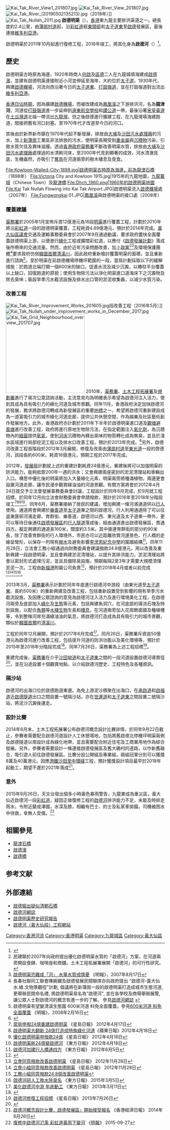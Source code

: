 {{Coord|22.3314431|114.1974397|source:GoogleMaps|display=title}}
[[File:Kai_Tak_River_View1_201807.jpg|thumb]]
[[File:Kai_Tak_River_View_201807.jpg|thumb]]
[[File:Kai_Tak_River_(20190502135213).jpg|thumb]]（2018年）]]
[[File:Kai_Tak_Nullah_2011.jpg|thumb]]
'''啟德明渠'''（{{lang-en|Kai Tak Nullah}}），[[香港|香港]]東九龍主要排洪渠道之一。總長度約2.4公里，由[[蒲崗村道|蒲崗村道]]起，沿[[彩虹道|彩虹道]]經[[東頭邨|東頭邨]]和[[太子道|太子道東]]至[[啟德|啟德]]發展區，最後連接[[維多利亞港|維多利亞港]]。

啟德明渠於2011年10月起進行復修工程，2018年竣工，將其化身為'''啟德河'''（{{lang-en|Kai Tak River}}）<ref>{{cite news|url=https://www.hk01.com/社會新聞/172257/首個市區明渠活化開展-啟德河料今年內完工-排洪能力倍增|title=首個市區明渠活化開展　啟德河料今年內完工　排洪能力倍增|publisher=[[香港01|香港01]]|date=2018年3月27日|author=黃靜薇|accessdate=2022年4月16日|archive-date=2022年4月12日|archive-url=https://web.archive.org/web/20220412172615/https://www.hk01.com/%E7%A4%BE%E6%9C%83%E6%96%B0%E8%81%9E/172257/%E9%A6%96%E5%80%8B%E5%B8%82%E5%8D%80%E6%98%8E%E6%B8%A0%E6%B4%BB%E5%8C%96%E9%96%8B%E5%B1%95-%E5%95%9F%E5%BE%B7%E6%B2%B3%E6%96%99%E4%BB%8A%E5%B9%B4%E5%85%A7%E5%AE%8C%E5%B7%A5-%E6%8E%92%E6%B4%AA%E8%83%BD%E5%8A%9B%E5%80%8D%E5%A2%9E|dead-url=no}}</ref>。

==歷史==
啟德明渠古時原為海邊，1920年時商人[[何啟|何啟]]及[[區德|區德]]二人在九龍城填海建成[[啟德濱|啟德濱]]，並建有啟德明渠連接附近小河並伸延至海岸，大約位於[[太子道|太子道]]。1930年代，興建[[啟德機場|啟德機場]]，河流向西沿著今日的[[太子道|太子道東]]、[[打鼓嶺道|打鼓嶺道]]，並在打鼓嶺道對出流出[[維多利亞港|維多利亞港]]。

[[香港日佔時期|香港日佔時期]]，因為擴建[[啟德機場|啟德機場]]，而被改建成為[[鳳凰溪|鳳凰溪]]之下游排洪河，名為'''龍津河'''，河道從[[打鼓嶺道|打鼓嶺道]]進一步延伸到[[遠東航空學校|遠東航空學校]]和[[譚公道|譚公道]]一帶，最後沿著[[宋王臺|宋皇臺道]]在[[土瓜灣道|土瓜灣道]]北端一帶流出[[九龍灣|九龍灣]]。但之後啟德進行擴建工程，在九龍灣填海建跑道，間接把舊有河口封塞。至1970年代才改道至今日的河口。

其後由於新界新市鎮在1970年代起不斷發展，排放由[[大埔污水處理廠|大埔]]及[[沙田污水處理廠|沙田污水處理廠]]的污水，加上[[新蒲崗|新蒲崗]]工業區非法排放的污水，使明渠長期受到[[重金屬|重金屬]]與[[沉積物|沉積物]]污染，引致水質欠佳及異味滋擾。透過[[香港政府|香港政府]][[渠務署|渠務署]]不斷改善明渠水質，排放由[[大埔污水處理廠|大埔]]及[[沙田污水處理廠|沙田污水處理廠]]處理過的水清刷河床，至2000年代見到顯著的成效，河水清澈見底，生機盎然，亦吸引了[[鷺鳥|鷺鳥]]在河道兩旁的樹木棲息及覓食。

<gallery>
File:Kowloon-Walled-City-1898.jpg|啟德明渠古時原為海邊，前為[[龍津石橋|龍津石橋]]（1898年）
File:Victoria City and Kowloon 1915.jpg|1915年的九龍地圖，[[九龍寨城|九龍寨城]]（Chinese Town）及[[龍津橋|龍津橋]]
File:Dhch_1960.png|1960年的啟德明渠地圖
File:Kai Tak Nullah Flowing into Kai Tak Airport.JPG|啟德明渠流入[[啟德機場|啟德機場]]處（2007年）
File:Fungwongkai 01.JPG|[[鳳凰溪|鳳凰溪]]與啟德明渠的接口處（2008年）
</gallery>

=== 覆蓋建議 ===
[[渠務署|渠務署]]於2005年1月宣佈斥資12億港元為16段[[明渠|明渠]]進行覆蓋工程，計劃於2010年將沿[[彩虹道|彩虹道]]一段的啟德明渠覆蓋，工程耗資4.89億港元，預計於2014年完成。[[黃大仙區議會|黃大仙區議會]]交通及運輸事務委員會於2007年9月通過動議，要求政府盡快全面覆蓋啟德明渠上游，以便進行[[綠化|綠化]]工程或擴闊彩虹道，以應付《[[啟德發展計劃|啟德發展計劃]]》落成後所帶來的交通流量。然而，由於近年污染問題改善，加上[[政黨|政黨]]<ref>民建聯於2007年向政府提出優化啟德明渠水質的「啟德河」方案，在河道兩旁開設食肆、咖啡座和商舖。土木工程拓展署展開「啟德河」的可行性研究。</ref><ref>[http://hk.news.yahoo.com/070817/12/2dv3h.html 啟德明渠恐難成「河」 水量水質成隱憂] {{Webarchive|url=https://archive.is/20120712223301/http://hk.news.yahoo.com/070817/12/2dv3h.html |date=2012-07-12 }}《明報》，2007年8月17日</ref>及環境保護團體<ref>長春社聯同工聯會陳婉嫻及啟德發展民間聯席亦向政府提出 "啟德河-黃大仙 水.綠.文物景觀徑"計劃, 倡議將在新蒲崗一段的啟德明渠打造成城市生態河道, 更舉辦民間命名禮, 將啟德明渠易名為"啟德河", 並在各學校及商場舉辦展覽, 讓公眾人士對啟德河的概念有進一步的了解。 參見[http://hk.myblog.yahoo.com/kaitakriver/ 啟德河網誌] {{Wayback|url=http://hk.myblog.yahoo.com/kaitakriver/ |date=20110505085812 }}</ref>要求政府仿傚[[韓國|韓國]][[首爾|首爾]][[清溪川|清溪川]]，因此政府重新檢討覆蓋明渠的面積，並且重新進行諮詢<ref>啟德明渠有望變清溪生態園 600米河道 料免全面覆蓋。參見[http://hk.news.yahoo.com/080215/12/2oxz5.html啟德明渠有望變清溪生態園 600米河道 料免全面覆蓋] {{Webarchive|url=https://archive.is/20120709075227/http://hk.news.yahoo.com/080215/12/2oxz5.html%E5%95%9F%E5%BE%B7%E6%98%8E%E6%B8%A0%E6%9C%89%E6%9C%9B%E8%AE%8A%E6%B8%85%E6%BA%AA%E7%94%9F%E6%85%8B%E5%9C%92 |date=2012-07-09 }}《明報》，2008年2月16日</ref>。至於明渠在前啟德機場停機坪範圍的一段，當局計劃採取以下的緩解措施：於跑道北端打開一個600米的缺口，促進水流及減少沉澱，以樁柱平台覆蓋以上缺口，回復跑道的原貌；使用生物除污法以淨化明渠進口道海床下之沉澱物及除去臭味；裝設旱季污水截流設施及排水出口管的淤泥收集器，以減少水質污染。

=== 改善工程 ===
[[File:Kai_Tak_River_Improvement_Works_201605.jpg|thumb]]段改善工程（2016年5月）]]
[[File:Kai_Tak_Nullah_under_improvement_works_in_December_2017.jpg|thumb]]
[[File:Kai_Tak_Grid_Neighbourhood_overview_201707.jpg|250px]]
2010年，[[渠務署|渠務署]]、[[土木工程拓展署|土木工程拓展署]]及[[規劃署|規劃署]]進行了兩次公眾諮詢活動，主流意見均為明確表示希望為啟德河注入活力，使到其成為具有吸引力的綠化河道及城市景觀。同年11月，香港政府決定加快啟德河的發展，務求將啟德河轉成為新發展區的重要[[地標|地標]]之一，希望將啟德河重新建設成為一道富吸引力的城市綠化河道走廊，提供公共休憩空間，作為娛樂及社區藝術創作發展地方。此外，香港政府亦計劃於2011年下半年於啟德明渠進口道及[[觀塘避風塘|觀塘避風塘]]進行改善工程，政府將進行原地生物除污法，在指定範圍注入[[氧化劑|氧化劑]]，為沉積物內的[[細菌|細菌]]提供[[氧氣|氧氣]]，使到[[河床|河床]]沉積物內釋出臭味的物質轉化成為無臭，並且於淺水區域進行局部挖泥工程以及排水口改善工程，預計於2013年完成。<ref>{{Cite web |url=http://orientaldaily.on.cc/cnt/news/20101031/00176_010.html |title=《東方日報》 啟德河大變身誓除臭名 2010年10月31日 |accessdate=2010年11月11日 |archive-date=2020年4月5日 |archive-url=https://web.archive.org/web/20200405104322/http://orientaldaily.on.cc/cnt/news/20101031/00176_010.html |dead-url=no }}</ref>另外，啟德河改善工程首階段於2012年3月展開，修復及改善由[[蒲崗村道|蒲崗村道]]至[[東光道|東光道]]一段的啓德河，該段長約600米，耗資16億港元，預期工程於2017年完成。

2012年，[[發展局|發展局]]計劃就上述的重建計劃耗資24億港元，重建後將可以加強明渠的防洪能力，能夠抵禦200年一遇的洪水；又會興建兩座密封的淤泥清理站和車輛出入口。構思中優化後的明渠將加入大量綠化元素，明渠兩旁將種滿植物，兩邊更會設置河道走廊，讓市民漫步觀賞綠油油的河道景觀。有關方案將會於2012年4月24日提交予立法會發展事務委員會討論，工程設計於同年8月完成，於9月就工程招標，於同年12月向立法會財務委員會申請撥款，預計於2016年至2018年分階段竣工<ref>[http://hk.news.yahoo.com/當局申撥24億重建啟德明渠-074100688.html 當局申撥24億重建啟德明渠] 《星島日報》 2012年4月17日</ref><ref>[http://hk.apple.nextmedia.com/template/apple/art_main.php?iss_id=20120418&sec_id=4104&subsec_id=11867&art_id=16258448 啟德明渠大翻新 24億打造成特殊綠化河道]《蘋果日報》2012年4月18日</ref><ref>[http://hk.news.yahoo.com/優化啟德明渠申撥款24億-221010679.html 優化啟德明渠申撥款24億] {{Wayback|url=http://hk.news.yahoo.com/%E5%84%AA%E5%8C%96%E5%95%9F%E5%BE%B7%E6%98%8E%E6%B8%A0%E7%94%B3%E6%92%A5%E6%AC%BE24%E5%84%84-221010679.html |date=20120511091715 }} 《星島日報》 2012年4月18日</ref><ref>[http://orientaldaily.on.cc/cnt/news/20120418/00176_027.html 啟德明渠耗24億變啟德河] {{Wayback|url=http://orientaldaily.on.cc/cnt/news/20120418/00176_027.html |date=20200405101844 }} 《東方日報》 2012年4月18日</ref>。同年6月，渠務署接納了居民的建議，增加興建一條河濱通道供以[[行人|行人]]使用。通道將會興建於[[樂善道|樂善道]]至[[太子道|太子道]]東之間的啟德河，行人利用通道除了可以往返東匯邨河濱走廊、育群街、樂善道、啟德河以西、東光道及太子道東一帶外，更可以等待日後通往[[啟德發展區|啟德發展區]]的[[行人隧道|行人隧道]]落成後，經由通道進出啟德發展區，貫通四方。擬定興建的通道長160米，闊度約3.5米。其中接連育群街的部分約90米長，除了改善育群街的行人環境外，市民亦可以近距離欣賞河邊景色，行人橋的走線呈彎形，以保存一列現有[[樹木|樹木]]及避免影響[[李求恩紀念中學|李求恩紀念中學]]的圍牆結構<ref>[http://orientaldaily.on.cc/cnt/news/20120605/00176_018.html 啟德河加建行人橋通四方] {{Wayback|url=http://orientaldaily.on.cc/cnt/news/20120605/00176_018.html |date=20200405104334 }} 《東方日報》 2012年6月5日</ref>。同年11月28日，立法會工務小組通過向財務委員會建議撥款24.8億港元，用以改善及重新興建一段啟德明渠，並且會興建淤泥清理站，以提升其排洪能力。淤泥清理站將會以密封形式處理污泥，並且具備除臭設施，預期每隔2至3年才需要大規模清理淤泥一次。工程由[[新福港|新福港]]附屬公司負責<ref>{{Cite web |url=http://www.sfkchl.com.hk/tch/media_centre/detail?id=17 |title=啟德發展計劃 - 啟德明渠重建及改善工程 |accessdate=2019-06-06 |archive-date=2020-04-05 |archive-url=https://web.archive.org/web/20200405104342/http://www.sfkchl.com.hk/tch/media_centre/detail?id=17 |dead-url=no }}</ref>，預計於2018年4月或者以前完成<ref>[http://hk.news.yahoo.com/立會同意撥款改善啟德明渠-033200824.html 立會同意撥款改善啟德明渠] 《星島日報》 2012年11月28日</ref><ref>[http://hk.news.yahoo.com/立會小組同意撥款改善啟德明渠-033200115.html 立會小組同意撥款改善啟德明渠] {{Wayback|url=http://hk.news.yahoo.com/%E7%AB%8B%E6%9C%83%E5%B0%8F%E7%B5%84%E5%90%8C%E6%84%8F%E6%92%A5%E6%AC%BE%E6%94%B9%E5%96%84%E5%95%9F%E5%BE%B7%E6%98%8E%E6%B8%A0-033200115.html |date=20160316140834 }} 《星島日報》 2012年11月28日</ref><ref>[http://hk.news.yahoo.com/工務小組同意撥款24-8億改善啟德明渠-032400973.html 工務小組同意撥款24.8億改善啟德明渠]{{dead link|date=2017年12月 |bot=InternetArchiveBot |fix-attempted=yes }}</ref><ref>[http://orientaldaily.on.cc/cnt/news/20150305/00176_042.html 啟德河研人工換水除臭名] {{Wayback|url=http://orientaldaily.on.cc/cnt/news/20150305/00176_042.html |date=20200405104347 }} 《東方日報》 2015年3月5日</ref>。

2013年3月，[[渠務署|渠務署]]表示計劃於同年年底進行啟德河中游段（由東光道至[[太子道東|太子道東]]、長約500米）的重新興建及改善工程，包括重新設置受到影響的現有旱季污水截流設施，及因應公眾諮詢的意見為啟德河注入活力及進行環境美化工程，在啟德河兩旁及底部加入[[綠化|綠化]]及[[生態|生態]]等元素，包括興建魚洞穴，在河底部的導流石塊及特別設施，以配合[[魚類|魚類]]等[[水棲生物|水棲生物]]生長和[[棲息|棲息]]，在河道兩旁加入花崗飾面牆及種植槽等，令到整條河岸充滿綠油油的氣息，將啟德河打造成為具有吸引力的城市景觀，類似於[[韓國|韓國]][[首爾|首爾]]的[[清溪川|清溪川]]。

工程於同年12月展開，預計於2017年6月完成<ref>[http://orientaldaily.on.cc/cnt/news/20130311/00176_019.html 美化啟德河中游 年底動工] {{Wayback|url=http://orientaldaily.on.cc/cnt/news/20130311/00176_019.html |date=20200405104353 }} 《東方日報》 2013年3月11日</ref>。同月26日，渠務署斥資逾50億港元為啟德河進行改善工程，包括提升河道的防洪功能以及美化環境等，預計於2015年至2018年分階段完成<ref>{{Cite web |url=http://hk.news.yahoo.com/%E5%95%9F%E5%BE%B7%E6%B2%B3%E5%8F%AF%E6%8A%B5%E7%A6%A6200%E5%B9%B4-%E9%81%87%E5%A4%A7%E9%9B%A8-111543822.html |title=啟德河可抵禦200年一遇大雨 |accessdate=2021-01-17 |archive-date=2016-03-16 |archive-url=https://web.archive.org/web/20160316071729/https://hk.news.yahoo.com/%E5%95%9F%E5%BE%B7%E6%B2%B3%E5%8F%AF%E6%8A%B5%E7%A6%A6200%E5%B9%B4-%E9%81%87%E5%A4%A7%E9%9B%A8-111543822.html |dead-url=no }}</ref>。同年7月26日，渠務署為上述工程招標<ref>[http://hk.news.yahoo.com/%E5%95%9F%E5%BE%B7%E6%B2%B3%E4%BF%AE%E5%BE%A9%E5%B7%A5%E7%A8%8B%E6%8B%9B%E6%A8%99-063700827.html 啟德河修復工程招標] {{Wayback|url=http://hk.news.yahoo.com/%E5%95%9F%E5%BE%B7%E6%B2%B3%E4%BF%AE%E5%BE%A9%E5%B7%A5%E7%A8%8B%E6%8B%9B%E6%A8%99-063700827.html |date=20200405104357 }} 《星島日報》 2013年7月26日</ref>。

重建完成後，[[渠務署|渠務署]]在介乎[[沙田坳道|沙田坳道]]和[[太子道|太子道東]]之間的一段河道設置啟德河導賞徑<ref>{{Cite web |url=https://www.kaitakriverwts.hk/ktrtrail.php |title=啟德河導賞徑 |accessdate=2020-05-12 |archive-date=2020-10-31 |archive-url=https://web.archive.org/web/20201031005816/https://kaitakriverwts.hk/ktrtrail.php |dead-url=no }}</ref>，並在沿途設置十個觀賞地點，以介紹啟德河歷史、工程特色及各種資訊。

=== 隔沙站 ===
啟德河的出海口位於啟德跑道東邊。為免上游泥沙積聚在出海口，在[[承啟道|承啟道]]和[[啟福道|啟福道]]近[[啟德隧道|啟德隧道]]出口之間設置一號隔沙站，亦在[[世運道|世運道]]和[[太子道東|太子道東]]之間設置二號隔沙站，將泥沙沉澱後運走。

=== 設計比賽 ===
2014年8月末，土木工程拓展署公布啟德河概念設計比賽詳情，於同年9月22日截止，參賽者需要配合啟德河道設計人工休憩場地，包括將舊啟德北停機坪明渠兩側及啟德隧道以南設計成為綠化地帶，並且需要配合附近住宅及工商業用地作為綜合發展。另外，參賽者需要設計一條連接啟德發展區及舊大磡村的道路，以作新舊融合，吸引遊人前往啟德發展區。比賽分設公開組及專業組，兩組冠軍分別可以獲獎8萬及40萬港元。因應[[港鐵|港鐵]][[沙田至中環綫|沙田至中環綫]]工程，預計獲獎設計項目最早於2018年起動工，期望不遲於2021年落成<ref>[http://ps.hket.com/content/221737/%E3%80%8C%E5%95%9F%E5%BE%B7%E6%B2%B3%E6%A6%82%E5%BF%B5%E8%A8%AD%E8%A8%88%E6%AF%94%E8%B3%BD%EF%BC%8E%E5%95%9F%E5%BE%B7%E7%99%BC%E5%B1%95%E5%8D%80%E3%80%8D%E9%96%8B%E5%A7%8B%E6%8E%A5%E5%8F%97%E5%A0%B1%E5%90%8D/ 啟德河概念設計比賽．啟德發展區」開始接受報名] {{Wayback|url=http://ps.hket.com/content/221737/%E3%80%8C%E5%95%9F%E5%BE%B7%E6%B2%B3%E6%A6%82%E5%BF%B5%E8%A8%AD%E8%A8%88%E6%AF%94%E8%B3%BD%EF%BC%8E%E5%95%9F%E5%BE%B7%E7%99%BC%E5%B1%95%E5%8D%80%E3%80%8D%E9%96%8B%E5%A7%8B%E6%8E%A5%E5%8F%97%E5%A0%B1%E5%90%8D/ |date=20160305113604 }} 《香港經濟日報》 2014年8月26日</ref>。

=== 意外 ===
2015年9月26日，天文台發出個多小時黃色暴雨警告，九龍東成為重災區，黃大仙近啟德河一段[[彩虹道|彩虹道]]，疑因正做復修工程的[[啟德河|啟德河]]排洪能力不足，未能及時排走雨水，令附近變成澤國，水深及膝，相繼有巴士、的士及私家車拋錨，司機被困水中待救，幸無人受傷。<ref>[http://news.mingpao.com/pns/%E5%BE%A9%E4%BF%AE%E4%B8%AD%E5%95%9F%E5%BE%B7%E6%B2%B3%E6%B0%BE%E6%BF%AB%20%E5%BD%A9%E8%99%B9%E9%81%93%E9%BB%83%E9%9B%A8%E4%B8%8B%E8%AE%8A%E6%B2%B3/web_tc/article/20150927/s00002/1443290963042 復修中啟德河氾濫 彩虹道黃雨下變河] {{Wayback|url=http://news.mingpao.com/pns/%E5%BE%A9%E4%BF%AE%E4%B8%AD%E5%95%9F%E5%BE%B7%E6%B2%B3%E6%B0%BE%E6%BF%AB%20%E5%BD%A9%E8%99%B9%E9%81%93%E9%BB%83%E9%9B%A8%E4%B8%8B%E8%AE%8A%E6%B2%B3/web_tc/article/20150927/s00002/1443290963042 |date=20150928040620 }} 《[[明報|明報]]》 2015-09-27</ref>

== 相關參見 ==
* [[龍津石橋|龍津石橋]]
* [[啟德濱|啟德濱]]
* [[啟德橋|啟德橋]]

== 参考文献 ==
{{reflist|2}}

== 外部連結 ==
*[http://www.mingpaonews.com/20080523/gom2.htm 啟德掘出疑似清朝石橋]{{Wayback|url=http://www.mingpaonews.com/20080523/gom2.htm |date=20120418072153 }}
*[http://hk.myblog.yahoo.com/kaitakriver 啟德河網誌]{{Wayback|url=http://hk.myblog.yahoo.com/kaitakriver |date=20110505085812 }}
*[https://www.kaitakriverwts.hk/download/reports/kaitaknullah_history_report.pdf 啟德明渠歷史研究報告]{{Wayback|url=https://www.kaitakriverwts.hk/download/reports/kaitaknullah_history_report.pdf |date=20200405104516 }}
*[https://www.kaitakriverwts.hk/ 啟德河（黃大仙段）工程網站]{{Wayback|url=https://www.kaitakriverwts.hk/ |date=20201031015152 }}
{{香港明渠}}
{{模板:啟德發展區}}

[[Category:香港河流|Category:香港河流]]
[[Category:香港明渠|Category:香港明渠]]
[[Category:九龍城區|Category:九龍城區]]
[[Category:黃大仙區|Category:黃大仙區]]